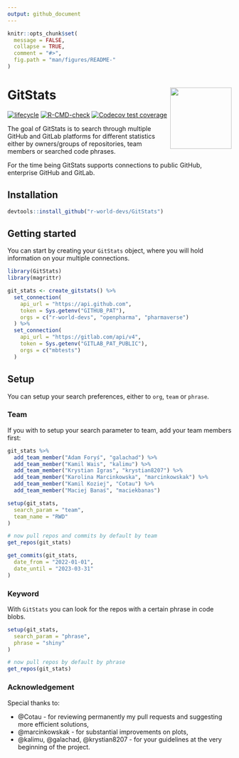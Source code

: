 ```yaml
---
output: github_document
---
```


<!-- README.md is generated from README.Rmd. Please edit that file -->

```r
knitr::opts_chunk$set(
  message = FALSE,
  collapse = TRUE,
  comment = "#>",
  fig.path = "man/figures/README-"
)
```

# GitStats <img src="man/figures/GitStats_logo.png" align="right" height="138" style="float:right; height:138px;"/>

<!-- badges: start -->
[![lifecycle](https://img.shields.io/badge/lifecycle-experimental-orange.svg)](https://lifecycle.r-lib.org/articles/stages.html#experimental)
[![R-CMD-check](https://github.com/r-world-devs/GitStats/workflows/R-CMD-check/badge.svg)](https://github.com/r-world-devs/GitStats/actions)
[![Codecov test coverage](https://codecov.io/gh/r-world-devs/GitStats/branch/devel/graph/badge.svg)](https://app.codecov.io/gh/r-world-devs/GitStats?branch=devel)
<!-- badges: end -->

The goal of GitStats is to search through multiple GitHub and GitLab platforms for different statistics either by owners/groups of repositories, team members or searched code phrases.

For the time being GitStats supports connections to public GitHub, enterprise GitHub and GitLab.

## Installation

```r
devtools::install_github("r-world-devs/GitStats")
```

## Getting started

You can start by creating your `GitStats` object, where you will hold information on your multiple connections.

```r
library(GitStats)
library(magrittr)

git_stats <- create_gitstats() %>%
  set_connection(
    api_url = "https://api.github.com",
    token = Sys.getenv("GITHUB_PAT"),
    orgs = c("r-world-devs", "openpharma", "pharmaverse")
  ) %>%
  set_connection(
    api_url = "https://gitlab.com/api/v4",
    token = Sys.getenv("GITLAB_PAT_PUBLIC"),
    orgs = c("mbtests")
  )
```

## Setup

You can setup your search preferences, either to `org`, `team` or `phrase`. 

### Team

If you with to setup your search parameter to team, add your team members first:

```r
git_stats %>%
  add_team_member("Adam Foryś", "galachad") %>%
  add_team_member("Kamil Wais", "kalimu") %>%
  add_team_member("Krystian Igras", "krystian8207") %>%
  add_team_member("Karolina Marcinkowska", "marcinkowskak") %>%
  add_team_member("Kamil Koziej", "Cotau") %>%
  add_team_member("Maciej Banaś", "maciekbanas")

setup(git_stats,
  search_param = "team",
  team_name = "RWD"
)

# now pull repos and commits by default by team
get_repos(git_stats)

get_commits(git_stats,
  date_from = "2022-01-01",
  date_until = "2023-03-31"
)
```

### Keyword

With `GitStats` you can look for the repos with a certain phrase in code blobs.

```r
setup(git_stats,
  search_param = "phrase",
  phrase = "shiny"
)

# now pull repos by default by phrase
get_repos(git_stats)
```

### Acknowledgement

Special thanks to:

- @Cotau - for reviewing permanently my pull requests and suggesting more efficient solutions,
- @marcinkowskak - for substantial improvements on plots,
- @kalimu, @galachad, @krystian8207 - for your guidelines at the very beginning of the project.

